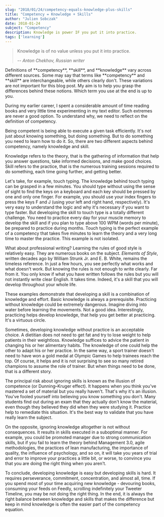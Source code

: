```yaml
---
slug: "2018/01/24/competency-equals-knowledge-plus-skills"
title: "Competency = Knowledge + Skills"
author: "Julien Sobczak"
date: 2018-01-24
subject: "Competency"
description: Knowledge is power IF you put it into practice.
tags: ['learning']
---
```



> Knowledge is of no value unless you put it into practice.
>
> -- <cite>Anton Chekhov, Russian writer</cite>

<Admonition type="caution" className="license">
  Definitions of **competency**, **skill**, and **knowledge** vary across different sources. Some may say that terms like **competency** and **skill** are interchangeable, while others clearly don't. These variations are not important for this blog post. My aim is to help you grasp the differences behind these notions. Which term you use at the end is up to you.
</Admonition>

During my earlier career, I spent a considerable amount of time reading books and very little time experimenting in my text editor. Such extremes are never a good option. To understand why, we need to reflect on the definition of competency.

Being competent is being able to execute a given task efficiently. It's not just about knowing something, but doing something. But to do something you need to learn how to do it. So, there are two different aspects behind competency, namely knowledge and skill.

Knowledge refers to the theory, that is the gathering of information that help you answer questions, take informed decisions, and make good choices. Skill refers to the practice, that is the numerous training sessions required to do something, each time going further, and getting better.

Let's take, for example, touch typing. The knowledge behind touch typing can be grasped in a few minutes. You should type without using the sense of sight to find the keys on a keyboard and each key should be pressed by one and only one finger. For example, you should use your index fingers to press the keys F and J (using your left and right hand, respectively). It's very easy to understand the logic and why it's necessary if you want to type faster. But developing the skill to touch type is a totally different challenge. You need to practice every day for your muscle memory to develop the skill and if you plan to type above 100 WPM (words per minute), be prepared to practice during months. Touch typing is the perfect example of a competency that takes five minutes to learn the theory and a very long time to master the practice. This example is not isolated.

What about professional writing? Learning the rules of good style is relatively easy. They are numerous books on the subject. _Elements of Style_, written decades ago by William Strunk Jr. and‎ E. B. White, remains the timeless reference. In just a few hours, you see perfectly what works and what doesn't work. But knowing the rules is not enough to write clearly. Far from it. You only know if what you have written follows the rules but you will not instantly write clear English. It takes time. Indeed, it's a skill that you will develop throughout your whole life.

These examples demonstrate that developing a skill is a combination of knowledge and effort. Basic knowledge is always a prerequisite. Practicing without knowledge could be extremely dangerous. Imagine diving into water before learning the movements. Not a good idea. Interestingly, practicing helps develop knowledge, that help you get better at practicing. It's a virtuous circle.

Sometimes, developing knowledge without practice is an acceptable choice. A dietitian does not need to get fat and try to lose weight to help patients in their weightloss. Knowledge suffices to advice the patient in changing his or her alimentary habits. The knowledge of one could help the other to adapt his or her practice. In the same way, a sport trainer doesn't need to have won a gold medal at Olympic Games to help trainees reach the top. Of course, it helps and it is not surprising to see so many retired champions to assume the role of trainer. But when things need to be done, that is a different story.

The principal risk about ignoring skills is known as the illusion of competence (or Dunning–Kruger effect). It happens when you think you've mastered a set of material but you really haven't. That's why it's an illusion. You've fooled yourself into believing you know something you don't. Many students find out during an exam that they actually don't know the material, even though they believed they did when they were studying it. Practice help to remediate this situation. It's the best way to validate that you have really learn the subject.

On the opposite, ignoring knowledge altogether is not without consequences. It results in skills executed in a suboptimal manner. For example, you could be promoted manager due to strong communication skills, but if you fail to learn the theory behind Management 3.0, agile methodologies, the practices of lean manufacturing, the importance of quality, the influence of psychology, and so on, it will take you years of trial and error to improve your practices a little bit, or worse, to convince you that you are doing the right thing when you aren't.

To conclude, developing knowledge is easy but developing skills is hard. It requires perseverance, commitment, concentration, and almost all, time. If you spend most of your time acquiring new knowledge - devouring books, consuming your feeds on Feedly, scrolling indefinitely your Tweeter Timeline, you may be not doing the right thing. In the end, it is always the right balance between knowledge and skills that makes the difference but keep in mind knowledge is often the easier part of the competency equation.
